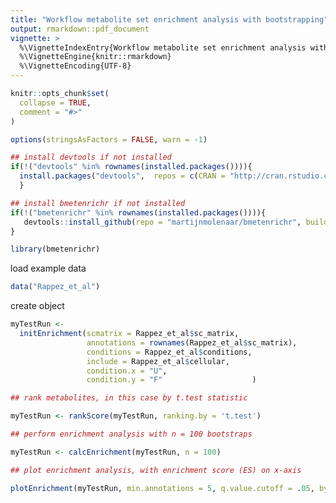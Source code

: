 ```yaml
---
title: "Workflow metabolite set enrichment analysis with bootstrapping"
output: rmarkdown::pdf_document
vignette: >
  %\VignetteIndexEntry{Workflow metabolite set enrichment analysis with bootstrapping}
  %\VignetteEngine{knitr::rmarkdown}
  %\VignetteEncoding{UTF-8}
---
```


```r
knitr::opts_chunk$set(
  collapse = TRUE,
  comment = "#>"
)
```

```r

options(stringsAsFactors = FALSE, warn = -1)

## install devtools if not installed
if(!("devtools" %in% rownames(installed.packages()))){
  install.packages("devtools",  repos = c(CRAN = "http://cran.rstudio.com"))
  }

## install bmetenrichr if not installed
if(!("bmetenrichr" %in% rownames(installed.packages()))){
   devtools::install_github(repo = "martijnmolenaar/bmetenrichr", build_vignettes = TRUE)
}

library(bmetenrichr)
```

load example data 
```r
data("Rappez_et_al")
```

create object
```r

myTestRun <-
  initEnrichment(scmatrix = Rappez_et_al$sc_matrix,
                 annotations = rownames(Rappez_et_al$sc_matrix),
                 conditions = Rappez_et_al$conditions,
                 include = Rappez_et_al$cellular,
                 condition.x = "U",
                 condition.y = "F"                    )
```

```r
## rank metabolites, in this case by t.test statistic

myTestRun <- rankScore(myTestRun, ranking.by = 't.test')

## perform enrichment analysis with n = 100 bootstraps

myTestRun <- calcEnrichment(myTestRun, n = 100)

## plot enrichment analysis, with enrichment score (ES) on x-axis

plotEnrichment(myTestRun, min.annotations = 5, q.value.cutoff = .05, by.statistic = "ES")

```

